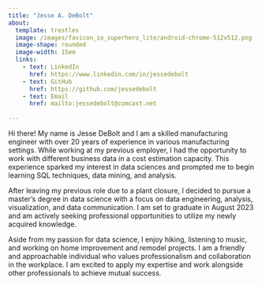 ```yaml
---
title: "Jesse A. DeBolt"
about: 
  template: trestles
  image: /images/favicon_io_superhero_lite/android-chrome-512x512.png
  image-shape: rounded
  image-width: 15em
  links:
    - text: LinkedIn
      href: https://www.linkedin.com/in/jessedebolt
    - text: GitHub
      href: https://github.com/jessedebolt
    - text: Email
      href: mailto:jessedebolt@comcast.net
        
---
```



Hi there! My name is Jesse DeBolt and I am a skilled manufacturing engineer with over 20 years of experience in various manufacturing settings. While working at my previous employer, I had the opportunity to work with different business data in a cost estimation capacity. This experience sparked my interest in data sciences and prompted me to begin learning SQL techniques, data mining, and analysis.

After leaving my previous role due to a plant closure, I decided to pursue a master’s degree in data science with a focus on data engineering, analysis, visualization, and data communication. I am set to graduate in August 2023 and am actively seeking professional opportunities to utilize my newly acquired knowledge.

Aside from my passion for data science, I enjoy hiking, listening to music, and working on home improvement and remodel projects. I am a friendly and approachable individual who values professionalism and collaboration in the workplace. I am excited to apply my expertise and work alongside other professionals to achieve mutual success.

